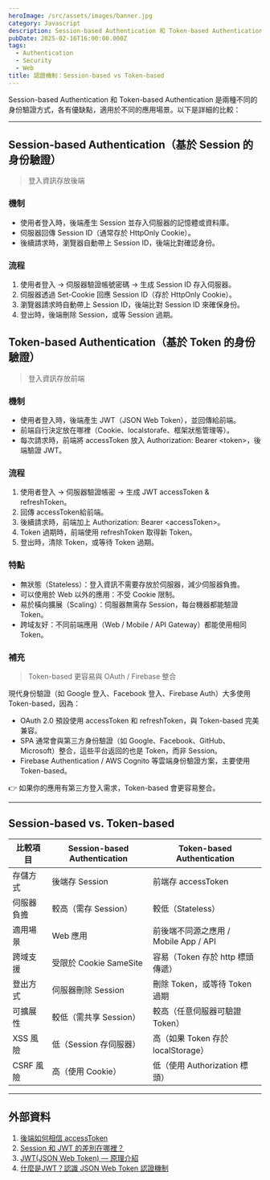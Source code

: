 ```yaml
---
heroImage: /src/assets/images/banner.jpg
category: Javascript
description: Session-based Authentication 和 Token-based Authentication 詳細的比較
pubDate: 2025-02-16T16:00:00.000Z
tags:
  - Authentication
  - Security
  - Web
title: 認證機制：Session-based vs Token-based
---
```


Session-based Authentication 和 Token-based Authentication 是兩種不同的身份驗證方式，各有優缺點，適用於不同的應用場景。以下是詳細的比較：

---

## Session-based Authentication（基於 Session 的身份驗證）

> 登入資訊存放後端

### 機制

- 使用者登入時，後端產生 Session 並存入伺服器的記憶體或資料庫。
- 伺服器回傳 Session ID（通常存於 HttpOnly Cookie）。
- 後續請求時，瀏覽器自動帶上 Session ID，後端比對確認身份。

### 流程

1. 使用者登入 → 伺服器驗證帳號密碼 → 生成 Session ID 存入伺服器。
2. 伺服器透過 Set-Cookie 回應 Session ID（存於 HttpOnly Cookie）。
3. 瀏覽器請求時自動帶上 Session ID，後端比對 Session ID 來確保身份。
4. 登出時，後端刪除 Session，或等 Session 過期。

## Token-based Authentication（基於 Token 的身份驗證）

> 登入資訊存放前端

### 機制

- 使用者登入時，後端產生 JWT（JSON Web Token），並回傳給前端。
- 前端自行決定放在哪裡（Cookie、localstorafe、框架狀態管理等）。
- 每次請求時，前端將 accessToken 放入 Authorization: Bearer \<token>，後端驗證 JWT。

### 流程

1. 使用者登入 → 伺服器驗證帳密 → 生成 JWT accessToken & refreshToken。
2. 回傳 accessToken給前端。
3. 後續請求時，前端加上 Authorization: Bearer \<accessToken>。
4. Token 過期時，前端使用 refreshToken 取得新 Token。
5. 登出時，清除 Token，或等待 Token 過期。

### 特點

- 無狀態（Stateless）：登入資訊不需要存放於伺服器，減少伺服器負擔。
- 可以使用於 Web 以外的應用：不受 Cookie 限制。
- 易於橫向擴展（Scaling）：伺服器無需存 Session，每台機器都能驗證 Token。
- 跨域友好：不同前端應用（Web / Mobile / API Gateway）都能使用相同 Token。

### 補充

> Token-based 更容易與 OAuth / Firebase 整合

現代身份驗證（如 Google 登入、Facebook 登入、Firebase Auth）大多使用 Token-based，因為：

- OAuth 2.0 預設使用 accessToken 和 refreshToken，與 Token-based 完美兼容。
- SPA 通常會與第三方身份驗證（如 Google、Facebook、GitHub、Microsoft）整合，這些平台返回的也是 Token，而非 Session。
- Firebase Authentication / AWS Cognito 等雲端身份驗證方案，主要使用 Token-based。

👉 如果你的應用有第三方登入需求，Token-based 會更容易整合。

---

## Session-based vs. Token-based

| 比較項目   | Session-based Authentication | Token-based Authentication            |
| ---------- | ---------------------------- | ------------------------------------- |
| 存儲方式   | 後端存 Session               | 前端存 accessToken                    |
| 伺服器負擔 | 較高（需存 Session）         | 較低（Stateless）                     |
| 適用場景   | Web 應用                     | 前後端不同源之應用 / Mobile App / API |
| 跨域支援   | 受限於 Cookie SameSite       | 容易（Token 存於 http 標頭傳遞）      |
| 登出方式   | 伺服器刪除 Session           | 刪除 Token，或等待 Token 過期         |
| 可擴展性   | 較低（需共享 Session）       | 較高（任意伺服器可驗證 Token）        |
| XSS 風險   | 低（Session 存伺服器）       | 高（如果 Token 存於 localStorage）    |
| CSRF 風險  | 高（使用 Cookie）            | 低（使用 Authorization 標頭）         |

---

## 外部資料

1. [後端如何相信 accessToken](https://kucw.io/blog/jwt-signature/)
2. [Session 和 JWT 的差別在哪裡？](https://kucw.io/blog/session-vs-jwt/)
3. [JWT(JSON Web Token) — 原理介紹](https://medium.com/%E4%BC%81%E9%B5%9D%E4%B9%9F%E6%87%82%E7%A8%8B%E5%BC%8F%E8%A8%AD%E8%A8%88/jwt-json-web-token-%E5%8E%9F%E7%90%86%E4%BB%8B%E7%B4%B9-74abfafad7ba)
4. [什麼是JWT？認識 JSON Web Token 認證機制](https://tw.alphacamp.co/blog/jwt-json-web-token)
